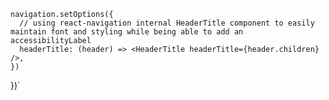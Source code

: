 

    navigation.setOptions({
      // using react-navigation internal HeaderTitle component to easily maintain font and styling while being able to add an accessibilityLabel
      headerTitle: (header) => <HeaderTitle headerTitle={header.children} />,
    })
})`


<ComponentTopInfo componentName="HeaderTitle" example={exampleString} codeString={HeaderTitleString} />
